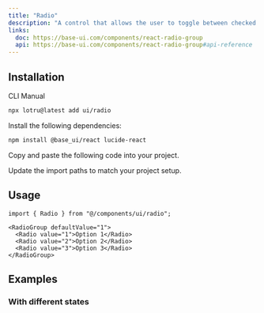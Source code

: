 ```yaml
---
title: "Radio"
description: "A control that allows the user to toggle between checked and not checked."
links:
  doc: https://base-ui.com/components/react-radio-group
  api: https://base-ui.com/components/react-radio-group#api-reference
---
```


<ComponentPreview id="examples/radio-01" />

## Installation

<Tabs defaultValue="cli">

<TabsList>
  <TabsTrigger value="cli">CLI</TabsTrigger>
  <TabsTrigger value="manual">Manual</TabsTrigger>
  <TabsIndicator />
</TabsList>

<TabsContent value="cli">

```bash
npx lotru@latest add ui/radio
```

</TabsContent>

<TabsContent value="manual">

<Steps>

<Step>Install the following dependencies:</Step>

```bash
npm install @base_ui/react lucide-react
```

<Step>Copy and paste the following code into your project.</Step>

<ComponentSource id="ui/radio" />

<Step>Update the import paths to match your project setup.</Step>

</Steps>

</TabsContent>

</Tabs>

## Usage

```tsx
import { Radio } from "@/components/ui/radio";
```

```tsx
<RadioGroup defaultValue="1">
  <Radio value="1">Option 1</Radio>
  <Radio value="2">Option 2</Radio>
  <Radio value="3">Option 3</Radio>
</RadioGroup>
```

## Examples

### With different states

<ComponentPreview id="examples/radio-02" />
